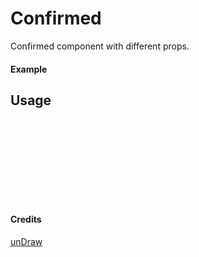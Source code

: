 
<Meta of={Confirmed} title="unDraw/Confirmed" />

# Confirmed

Confirmed component with different props.

#### Example

<Canvas of={Confirmed.Primary} />

## Usage

```ts
import { Confirmed } from "yadl-ui";

const Example = () => {
  return (
      <Confirmed />
  );
};

export default Example;
```

#### Credits
[unDraw](https://undraw.co/illustrations)
